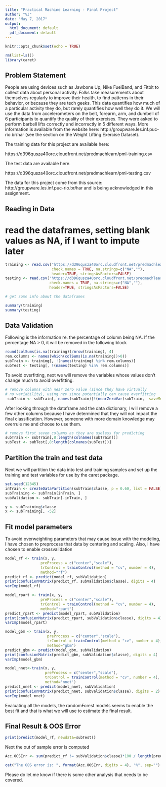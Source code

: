 ---
title: "Practical Machine Learning - Final Project"
author: "VJ"
date: "May 7, 2017"
output:
  html_document: default
  pdf_document: default
---

```{r setup, include=FALSE}
knitr::opts_chunk$set(echo = TRUE)
```


``` {r load.lib, echo = FALSE, warning = FALSE, message = FALSE}
rm(list=ls())
library(caret)
```


## Problem Statement

People are using devices such as Jawbone Up, Nike FuelBand, and Fitbit to collect data about personal activity. Folks take measurements about themselves regularly to improve their health, to find patterns in their behavior, or because they are tech geeks. This data quantifies how much of a particular activity they do, but rarely quantifies how well they do it. We will use the data from accelerometers on the belt, forearm, arm, and dumbell of 6 participants to quantify the quality of their exercises. They were asked to perform barbell lifts correctly and incorrectly in 5 different ways. More information is available from the website here: http://groupware.les.inf.puc-rio.br/har (see the section on the Weight Lifting Exercise Dataset).

The training data for this project are available here:

https://d396qusza40orc.cloudfront.net/predmachlearn/pml-training.csv

The test data are available here:

https://d396qusza40orc.cloudfront.net/predmachlearn/pml-testing.csv

The data for this project come from this source: http://groupware.les.inf.puc-rio.br/har and is being acknowledged in this assignment.


## Reading in Data
# read the dataframes, setting blank values as NA, if I want to impute later

```{r dataread}
training <- read.csv("https://d396qusza40orc.cloudfront.net/predmachlearn/pml-training.csv", 
                     check.names = TRUE, na.strings=c("NA",""), 
                     header=TRUE, stringsAsFactors=FALSE)
testing <- read.csv("https://d396qusza40orc.cloudfront.net/predmachlearn/pml-testing.csv", 
                    check.names = TRUE, na.strings=c("NA",""), 
                    header=TRUE, stringsAsFactors=FALSE)
```

```{r dfinfo}

# get some info about the dataframes

summary(training)
summary(testing)
```

## Data Validation


Following is the information re. the percentage of column being NA. If the percentage NA > 0, it will be removed in the following block

```{r nainfo}
round(colSums(is.na(training))/nrow(training), 4)
rem.columns <- names(which(colSums(is.na(training))>0))
subTrain <- training[, !(names(training) %in% rem.columns)]
subTest <- testing[, !(names(testing) %in% rem.columns)]

```

To avoid overfitting, next we will remove the variables whose values don't change much to avoid overfitting.
```{r rmnzv}
# remove columns with near zero value (since they have virtually 
# no variability), using nzv since potentially can cause overfitting
 subTrain <- subTrain[, names(subTrain)[!(nearZeroVar(subTrain,  saveMetrics = T)[, 4])]]
```

After looking through the dataframe and the data dictionary, I will remove a few other columns because I have determined  that they will not impact the final classification. However, someone with more domain knowledge may overrule me and choose to use them.

```{r delcols}
# remove first seven columns as they are useless for predicting
subTrain <- subTrain[,8:length(colnames(subTrain))]
subTest <- subTest[,8:length(colnames(subTest))]
```

## Partition the train and test data

Next we will partition the data into test and training samples and set up the training and test variables for use by the caret package.
```{r magich}
set.seed(12345)
inTrain <- createDataPartition(subTrain$classe, p = 0.60, list = FALSE)
subTraining <- subTrain[inTrain, ]
subValidation <- subTrain[-inTrain, ]

y <- subTraining$classe
x <- subTraining[, -52]
```

## Fit model parameters 

To avoid overweighting parameters that may cause issue with the modeling, I have chosen to preprocess that data by centering and scaling. Also, I have chosen to enable crossvalidation

```{r modelfits}
model_rf <- train(x, y, 
                preProcess = c("center","scale"), 
                trControl = trainControl(method = "cv", number = 4),
                method="rf")
predict_rf <- predict(model_rf, subValidation)
print(confusionMatrix(predict_rf, subValidation$classe), digits = 4)
varImp(model_rf)

model_rpart <- train(x, y, 
                preProcess = c("center","scale"), 
                trControl = trainControl(method = "cv", number = 4),
                method="rpart")
predict_rpart <- predict(model_rpart, subValidation)
print(confusionMatrix(predict_rpart, subValidation$classe), digits = 4)
varImp(model_rpart)

model_gbm <- train(x, y, 
                   preProcess = c("center","scale"), 
                   trControl = trainControl(method = "cv", number = 4),
                   method="gbm")
predict_gbm <- predict(model_gbm, subValidation)
print(confusionMatrix(predict_gbm, subValidation$classe), digits = 4)
varImp(model_gbm)

model_nnet<-train(x, y,
                  preProcess = c("center","scale"),
                  trControl = trainControl(method = "cv", number = 4),
                  method='nnet')
predict_nnet <- predict(model_nnet, subValidation)
print(confusionMatrix(predict_nnet, subValidation$classe), digits = 2)
varImp(model_nnet)
```

Evaluating all the models, the randomForest models seems to enable the best fit and that is what we will use to estimate the final result.

## Final Result & OOS Error
```{r finres}
print(predict(model_rf, newdata=subTest))
```
Next the out of sample error is computed
```{r oos}
Acc.OOSErr <- sum(predict_rf != subValidation$classe)*100 / length(predict_rf)

cat("The OOS error is: ", format(Acc.OOSErr, digits = 4), "%", sep="")
```

Please do let me know if there is some other analysis that needs to be covered.